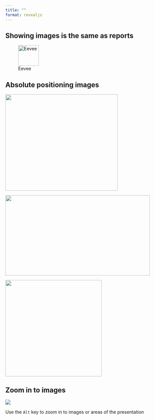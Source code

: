 ```yaml
--- 
title: "" 
format: revealjs
--- 
```


## Showing images is the same as reports

![Eevee](../img/eevee.jpg){.r-stretch width=64px fig-alt="The pokemon Eevee, a cat like animal with long pointy ears, wearing a flower"}

## Absolute positioning images 

![](../img/eevee-small.png){.absolute top=200 left=0 width="350" height="300"}

![](../img/eevee-small.png){.absolute top=50 right=50 width="450" height="250"}

![](../img/eevee-small.png){.absolute bottom=0 right=50 width="300" height="300"}

## Zoom in to images 

![](../img/eevee.jpg){fig-alt="The pokemon Eevee, a cat like animal with long pointy ears, wearing a flower"}

Use the `Alt` key to zoom in to images or areas of the presentation

